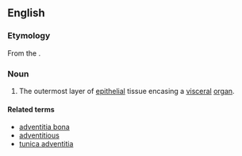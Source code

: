 ==English==

===Etymology===

From the {{L.}} {{term|lang=la|adventitius||extraneous}}.

===Noun===
{{en-noun|-}}
{{wikipedia}}
# {{anatomy|histology}} The outermost layer of [[epithelial]] tissue encasing a [[visceral]] [[organ]].

====Related terms====
*[[adventitia bona]]
*[[adventitious]]
*[[tunica adventitia]]